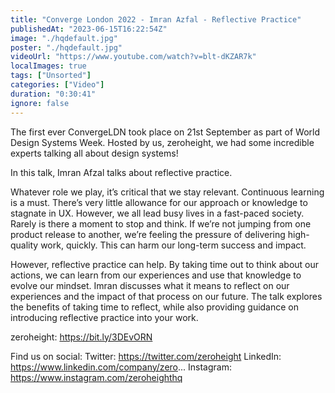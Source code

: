```yaml
---
title: "Converge London 2022 - Imran Azfal - Reflective Practice"
publishedAt: "2023-06-15T16:22:54Z"
image: "./hqdefault.jpg"
poster: "./hqdefault.jpg"
videoUrl: "https://www.youtube.com/watch?v=blt-dKZAR7k"
localImages: true
tags: ["Unsorted"]
categories: ["Video"]
duration: "0:30:41"
ignore: false
---
```


The first ever ConvergeLDN took place on 21st September as part of World Design Systems Week. Hosted by us, zeroheight, we had some incredible experts talking all about design systems!

In this talk, Imran Afzal talks about reflective practice.

Whatever role we play, it’s critical that we stay relevant. Continuous learning is a must. There’s very little allowance for our approach or knowledge to stagnate in UX. However, we all lead busy lives in a fast-paced society. Rarely is there a moment to stop and think. If we’re not jumping from one product release to another, we’re feeling the pressure of delivering high-quality work, quickly. This can harm our long-term success and impact.

However, reflective practice can help. By taking time out to think about our actions, we can learn from our experiences and use that knowledge to evolve our mindset. Imran discusses what it means to reflect on our experiences and the impact of that process on our future. The talk explores the benefits of taking time to reflect, while also providing guidance on introducing reflective practice into your work.

zeroheight: https://bit.ly/3DEvORN

Find us on social:
Twitter: https://twitter.com/zeroheight
LinkedIn: https://www.linkedin.com/company/zero...
Instagram: https://www.instagram.com/zeroheighthq
